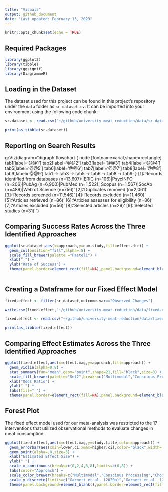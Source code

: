```yaml
---
title: "Visuals"
output: github_document
date: "Last updated: February 13, 2023"
---
```


```r
knitr::opts_chunk$set(echo = TRUE)
```

## Required Packages

```r
library(ggplot2)
library(tibble)
library(ggsignif)
library(DiagrammeR)
```

## Loading in the Dataset

The dataset used for this project can be found in this project's repository under the `data` folder as `sr-dataset.cv`. It can be imported into your environment using the following code chunk:

```r
sr.dataset <- read.csv("~/github/university-meat-reduction/data/sr-dataset.csv")

print(as_tibble(sr.dataset))
```

## Reporting on Search Results

grViz(diagram="digraph flowchart {
      node [fontname=arial,shape=rectangle]
      tab1[label='@@1']
      tab2[label='@@2']
      tab3[label='@@3']
      tab4[label='@@4']
      tab5[label='@@5']
      tab6[label='@@6']
      tab7[label='@@7']
      tab8[label='@@8']
      tab9[label='@@9']
      tab1 -> tab3 -> tab5 -> tab6 -> tab8 -> tab9;
    }
      [1]:'Records identified from databases (n=13,607):|ERIC (n=106)|PsycINFO (n=206)|PubAg (n=6,900)|PubMed (n=1,522)| Scopus (n=1,567)|SocAb (n=489)|Web of Science (n=756)'
      [2]:'Duplicates removed (n=2,061)'
      [3]:'Records screened (n=11,546)'
      [4]:'Records excluded (n=11,460)'
      [5]:'Articles retrieved (n=86)'
      [6]:'Articles assesses for eligibility (n=86)'
      [7]:'Articles excluded (n=56)'
      [8]:'Selected articles (n=29)'
      [9]:'Selected studies (n=31)'
    ")


## Comparing Success Rates Across the Three Identified Approaches

```r
ggplot(sr.dataset,aes(x=approach,y=num.study,fill=effect.dir)) + 
  geom_col(position="fill",alpha=.8) + 
  scale_fill_brewer(palette ="Pastel1") +
  xlab(" ") + 
  ylab("Rate of Success") +
  theme(panel.border=element_rect(fill=NA),panel.background=element_blank(),panel.grid.minor=element_blank())
  
```

## Creating a Dataframe for our Fixed Effect Model

```r
fixed.effect <- filter(sr.dataset,outcome.var=="Observed Changes")
```

```r
write.csv(fixed.effect,"~/github/university-meat-reduction/data/fixed.effect.csv")
```


```r
fixed.effect <- read.csv("~/github/university-meat-reduction/data/fixed.effect.csv")

print(as_tibble(fixed.effect))
```

## Comparing Effect Estimates Across the Three Identified Approaches

```r
ggplot(fixed.effect,aes(x=effect.mag,y=approach,fill=approach)) +
  geom_violin(alpha=0.8) + 
  stat_summary(fun="mean",geom="point",shape=21,fill="black",size=3) +
  scale_fill_brewer(palette="Set2",breaks=c("Multimodal","Conscious Processing","Choice Architecture"),labels=c("Multimodal (n=10)","Conscious Processing (n=16)","Choice Architecture (n=5)")) +
  xlab("Odds Ratio") + 
  ylab(" ") +
  labs(fill=" ") +
  theme(panel.border=element_rect(fill=NA),panel.background=element_blank(),axis.ticks.y=element_blank(),axis.text.y=element_blank(),panel.grid.minor=element_blank())
```

## Forest Plot

The fixed effect model used for our meta-analysis was restricted to the 17 interventions that utilized observational methods to evaluate changes in meat consumption.

```r
ggplot(fixed.effect,aes(x=effect.mag,y=study.title,color=approach)) + 
  geom_errorbar(aes(xmin=lower.ci,xmax=higher.ci),color="black",width=.2,size=.3) +
  geom_point(alpha=.8,size=3) + 
  xlab("Estimated Effect Size") + 
  ylab(" ") + 
  scale_x_continuous(breaks=c(0,2,4,6,8),limits=c(0,8)) +
  labs(color="Approach") +
  scale_color_brewer(breaks=c("Multimodal","Conscious Processing","Choice Architecture"),palette="Set2",labels=c("Multimodal (n=10)","Conscious Processing (n=16)","Choice Architecture (n=5)")) +
  scale_y_discrete(limits=c("Garnett et al. (2020a)","Garnett et al. (2021)","Brunner et al. (2018)","Schwitzgebel, Cokelet, & Singer (2020)","Malan (2020)","Larner et al. (2021)","Kurz (2018)","Garnett et al. (2019)","Jalil, Tasoff, & Bustamante (2020)","Turnwald & Crum (2019)","Cerezo-Prieto & Frutos-Esteban (2021)","Piester et al. (2020a)","Piester et al. (2020b)","Slapø & Karevold (2019)","Andersson & Nelander (2021)","Michels et al. (2008)","Garnett et al. (2020b)")) + 
  theme(panel.background=element_blank(),panel.border=element_rect(fill=NA),panel.grid.minor=element_blank())
```


